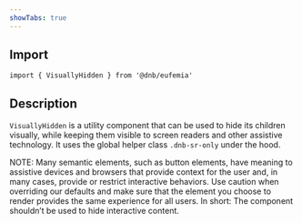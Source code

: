 ```yaml
---
showTabs: true
---
```


## Import

```tsx
import { VisuallyHidden } from '@dnb/eufemia'
```

## Description

`VisuallyHidden` is a utility component that can be used to hide its children visually, while keeping them visible to screen readers and other assistive technology. It uses the global helper class `.dnb-sr-only` under the hood.

NOTE: Many semantic elements, such as button elements, have meaning to assistive devices and browsers that provide context for the user and, in many cases, provide or restrict interactive behaviors. Use caution when overriding our defaults and make sure that the element you choose to render provides the same experience for all users. In short: The component shouldn’t be used to hide interactive content.

